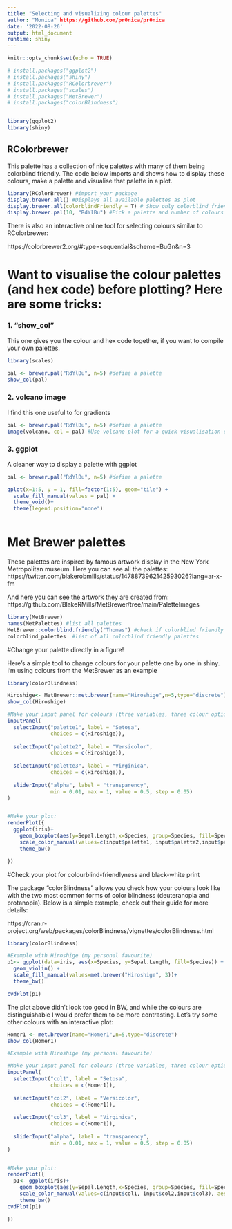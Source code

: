 ```yaml
---
title: "Selecting and visualizing colour palettes"
author: "Monica" https://github.com/pr0nica/pr0nica
date: '2022-08-26'
output: html_document
runtime: shiny
---
```


```r
knitr::opts_chunk$set(echo = TRUE)

# install.packages("ggplot2")
# install.packages("shiny")
# install.packages("RColorbrewer")
# install.packages("scales")
# install.packages("MetBrewer")
# install.packages("colorBlindness")


library(ggplot2)
library(shiny)

```

## RColorbrewer 
This palette has a collection of nice palettes with many of them being colorblind friendly.
The code below imports and shows how to display these colours, make a palette and visualise that palette in a plot. 

```r
library(RColorBrewer) #import your package
display.brewer.all() #Displays all available palettes as plot
display.brewer.all(colorblindFriendly = T) # Show only colorblind friendly ones
display.brewer.pal(10, "RdYlBu") #Pick a palette and number of colours
```

There is also an interactive online tool for selecting colours similar to RColorbrewer:

https://colorbrewer2.org/#type=sequential&scheme=BuGn&n=3 

# Want to visualise the colour palettes (and hex code) before plotting? Here are some tricks:

### 1. "show_col"
This one gives you the colour and hex code together, if you want to compile your own palettes.
```r
library(scales)

pal <- brewer.pal("RdYlBu", n=5) #define a palette
show_col(pal)

```


### 2. volcano image
I find this one useful to for gradients
```r
pal <- brewer.pal("RdYlBu", n=5) #define a palette
image(volcano, col = pal) #Use volcano plot for a quick visualisation of the colours

```

### 3. ggplot
A cleaner way to display a palette with ggplot
```r
pal <- brewer.pal("RdYlBu", n=5) #define a palette

qplot(x=1:5, y = 1, fill=factor(1:5), geom="tile") +
  scale_fill_manual(values = pal) +
  theme_void()+
  theme(legend.position="none") 



```



# Met Brewer palettes 

These palettes are inspired by famous artwork display in the New York Metropolitan museum. 
Here you can see all the palettes: 
https://twitter.com/blakerobmills/status/1478873962142593026?lang=ar-x-fm 

And here you can see the artwork they are created from:
https://github.com/BlakeRMills/MetBrewer/tree/main/PaletteImages 

```r
library(MetBrewer)
names(MetPalettes) #list all palettes
MetBrewer::colorblind.friendly("Thomas") #check if colorblind friendly
colorblind_palettes	 #list of all colorblind friendly palettes

```


#Change your palette directly in a figure!

Here's a simple tool to change colours for your palette one by one in shiny. I'm using colours from the MetBrewer as an example

```r
library(colorBlindness)

Hiroshige<- MetBrewer::met.brewer(name="Hiroshige",n=5,type="discrete")
show_col(Hiroshige)

#Make your input panel for colours (three variables, three colour options):
inputPanel(
  selectInput("palette1", label = "Setosa",
              choices = c(Hiroshige)), 
  
  selectInput("palette2", label = "Versicolor",
              choices = c(Hiroshige)),
  
  selectInput("palette3", label = "Virginica",
              choices = c(Hiroshige)),
  
  sliderInput("alpha", label = "transparency",
              min = 0.01, max = 1, value = 0.5, step = 0.05)
)


#Make your plot:
renderPlot({
  ggplot(iris)+
    geom_boxplot(aes(y=Sepal.Length,x=Species, group=Species, fill=Species),  col="black",alpha=input$alpha)+
    scale_color_manual(values=c(input$palette1, input$palette2,input$palette3), aesthetics = c("fill"))+
    theme_bw()

})

```

#Check your plot for colourblind-friendlyness and black-white print

The package "colorBlindness" allows you check how your colours look like with the two most common forms of color blindness (deuteranopia and protanopia). Below is a simple example, check out their guide for more details:

https://cran.r-project.org/web/packages/colorBlindness/vignettes/colorBlindness.html 

```r
library(colorBlindness)

#Example with Hiroshige (my personal favourite)
p1<- ggplot(data=iris, aes(x=Species, y=Sepal.Length, fill=Species)) +
  geom_violin() +
  scale_fill_manual(values=met.brewer("Hiroshige", 3))+
  theme_bw()

cvdPlot(p1)

```

The plot above didn't look too good in BW, and while the colours are distinguishable I would prefer them to be more contrasting. Let's try some other colours with an interactive plot:

```r
Homer1 <- met.brewer(name="Homer1",n=5,type="discrete")
show_col(Homer1)

#Example with Hiroshige (my personal favourite)

#Make your input panel for colours (three variables, three colour options):
inputPanel(
  selectInput("col1", label = "Setosa",
              choices = c(Homer1)), 
  
  selectInput("col2", label = "Versicolor",
              choices = c(Homer1)),
  
  selectInput("col3", label = "Virginica",
              choices = c(Homer1)),
  
  sliderInput("alpha", label = "transparency",
              min = 0.01, max = 1, value = 0.5, step = 0.05)
)


#Make your plot:
renderPlot({
  p1<- ggplot(iris)+
    geom_boxplot(aes(y=Sepal.Length,x=Species, group=Species, fill=Species),  col="black",alpha=input$alpha)+
    scale_color_manual(values=c(input$col1, input$col2,input$col3), aesthetics = c("fill"))+
    theme_bw()
cvdPlot(p1)

})




```


